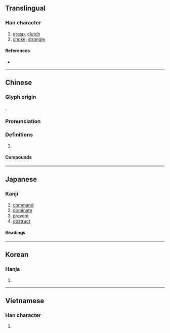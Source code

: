 {{character info/new}}
==Translingual==

===Han character===
{{Han char|rn=64|rad=手|as=04|sn=7|four=51012|canj=QMSU|ids=⿰扌厄}}

# [[grasp]], [[clutch]]
# [[choke]], [[strangle]]

====References====
* {{Han ref|kx=0419.150|dkj=11848|dj=0766.070|hdz=31834.100|uh=627C|ud=25212|bh=A7E3|bd=42979}}

----

==Chinese==
{{zh-forms|alt=搤}}

===Glyph origin===
{{Han etym}}
{{Han compound|手|alt1=扌|厄|ls=psc|c1=s|c2=p|t1=hand|ls2=ic}}.

===Pronunciation===
{{zh-pron
|m=è
|m-s=
|c=ak1,aak1
|c-t=
|g=
|h=pfs=
|j=
|mb=ngă̤
|md=
|mn=qz:iak/tw:e̍k/xm,zz:ek
|mn-t=eh4
|w=
|x=
|oc=y
|cat=
}}

===Definitions===
{{zh-hanzi}}

# {{rfdef|zh}}

====Compounds====
{{zh-der|令人扼腕|偏袒扼腕|扼制|扼吭|扼吭拊背|扼喉撫背|扼守|扼殺|扼腕|扼臂|扼虎|扼要|拊背扼喉|撫背扼喉|攘袂扼腕|簡明扼要}}

----

==Japanese==

===Kanji===
{{ja-kanji|grade=|rs=手04}}

# [[command]]
# [[dominate]]
# [[prevent]]
# [[obstruct]]

====Readings====
{{ja-readings
|goon=やく
|kanon=あく
|kun=おさ-える, お-す
}}

----

==Korean==

===Hanja===
{{ko-hanja|hangeul=액|eumhun=|rv=aek|mr=aek|y=ayk}}

# {{rfdef|ko|sort=手04}}

----

==Vietnamese==

===Han character===
{{vi-hantu|ách}}

# {{rfdef|vi}}

{{cln|vi|Han tu}}
